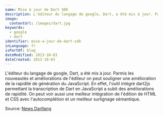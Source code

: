 ```yaml
---
name: Mise à jour de Dart SDK
description: L'éditeur du langage de google, Dart, a été mis à jour. Parmis les nouveautés et améliorations de l'éditeur on peut souligner une amélioration de la rapidité de génération du JavaScript. En effet, l'outil intégré dart2js permettant la transcription de Dart en JavaScript a subit des améliorations de rapidité. On peut voir aussi une meilleur intégration de l'édition de HTML et CSS avec l'autocomplétion et un meilleur surlignage sémantique.
image:
  contentUrl: /images/dart.jpg
keywords:
  - google
  - dart
identifier: mise-a-jour-de-dart-sdk
inLanguage: fr
isPartOf: blog
dateModified: 2013-10-03
dateCreated: 2013-10-03
---
```


L'éditeur du langage de google, Dart, a été mis à jour. Parmis les nouveautés et améliorations de l'éditeur on peut souligner une amélioration de la rapidité de génération du JavaScript. En effet, l'outil intégré dart2js permettant la transcription de Dart en JavaScript a subit des améliorations de rapidité. On peut voir aussi une meilleur intégration de l'édition de HTML et CSS avec l'autocomplétion et un meilleur surlignage sémantique.

Source: [News Dartlang](https://news.dartlang.org/2013/10/faster-dart2js-and-new-html-editor-in.html)
